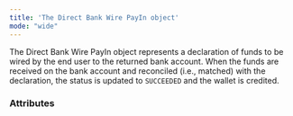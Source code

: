 ```yaml
---
title: 'The Direct Bank Wire PayIn object'
mode: "wide"
---
```


  

The Direct Bank Wire PayIn object represents a declaration of funds to be wired by the end user to the returned bank account. When the funds are received on the bank account and reconciled (i.e., matched) with the declaration, the status is updated to `SUCCEEDED` and the wallet is credited.  

### Attributes  

<Id />  

<Tag />  

<CreationDate />  

<ResultCode />  

<ResultMessage />  

<AuthorId1 />  

<CreditedUserId />  

<DebitedFunds13 />  

<CreditedFunds10 />  

<Fees10 />  

<Status1 />  

<ExecutionDate />  

<Type />  

<Nature />  

<CreditedWalletId1 />  

<PaymentType />  

<ExecutionType />  

<DeclaredDebitedFunds />  

<DeclaredFees />  

<WireReference />  

<BankAccount />  

<ProfilingAttemptReference />
